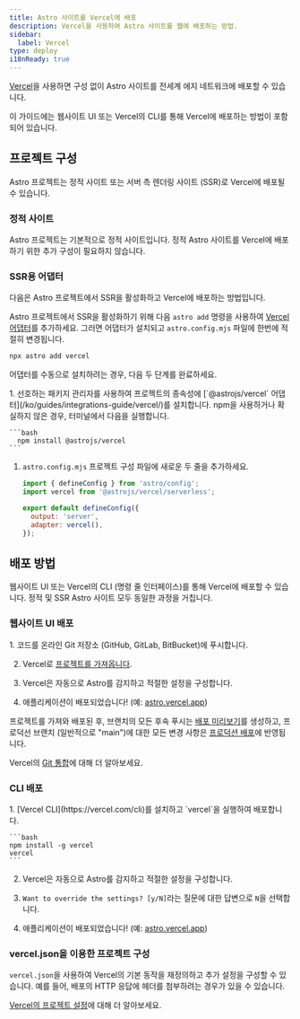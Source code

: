 ```yaml
---
title: Astro 사이트를 Vercel에 배포
description: Vercel을 사용하여 Astro 사이트를 웹에 배포하는 방법.
sidebar:
  label: Vercel
type: deploy
i18nReady: true
---
```


[Vercel](http://vercel.com/)을 사용하면 구성 없이 Astro 사이트를 전세계 에지 네트워크에 배포할 수 있습니다.

이 가이드에는 웹사이트 UI 또는 Vercel의 CLI를 통해 Vercel에 배포하는 방법이 포함되어 있습니다.

## 프로젝트 구성

Astro 프로젝트는 정적 사이트 또는 서버 측 렌더링 사이트 (SSR)로 Vercel에 배포될 수 있습니다.

### 정적 사이트

Astro 프로젝트는 기본적으로 정적 사이트입니다. 정적 Astro 사이트를 Vercel에 배포하기 위한 추가 구성이 필요하지 않습니다.

### SSR용 어댑터

다음은 Astro 프로젝트에서 SSR을 활성화하고 Vercel에 배포하는 방법입니다.

Astro 프로젝트에서 SSR을 활성화하기 위해 다음 `astro add` 명령을 사용하여 [Vercel 어댑터](/ko/guides/integrations-guide/vercel/)를 추가하세요. 그러면 어댑터가 설치되고 `astro.config.mjs` 파일에 한번에 적절히 변경됩니다.

```bash
npx astro add vercel
```

어댑터를 수동으로 설치하려는 경우, 다음 두 단계를 완료하세요.

<Steps>
1. 선호하는 패키지 관리자를 사용하여 프로젝트의 종속성에 [`@astrojs/vercel` 어댑터](/ko/guides/integrations-guide/vercel/)를 설치합니다. npm을 사용하거나 확실하지 않은 경우, 터미널에서 다음을 실행합니다.

    ```bash
      npm install @astrojs/vercel
    ```

1. `astro.config.mjs` 프로젝트 구성 파일에 새로운 두 줄을 추가하세요.

    ```js title="astro.config.mjs" ins={2, 5-6}
    import { defineConfig } from 'astro/config';
    import vercel from '@astrojs/vercel/serverless';

    export default defineConfig({
      output: 'server',
      adapter: vercel(),
    });
    ```
</Steps>

## 배포 방법

웹사이트 UI 또는 Vercel의 CLI (명령 줄 인터페이스)를 통해 Vercel에 배포할 수 있습니다. 정적 및 SSR Astro 사이트 모두 동일한 과정을 거칩니다.

### 웹사이트 UI 배포

<Steps>
1. 코드를 온라인 Git 저장소 (GitHub, GitLab, BitBucket)에 푸시합니다.

2. Vercel로 [프로젝트를 가져옵니다](https://vercel.com/new).

3. Vercel은 자동으로 Astro를 감지하고 적절한 설정을 구성합니다.

4. 애플리케이션이 배포되었습니다! (예: [astro.vercel.app](https://astro.vercel.app/))
</Steps>

프로젝트를 가져와 배포된 후, 브랜치의 모든 후속 푸시는 [배포 미리보기](https://vercel.com/docs/concepts/deployments/preview-deployments)를 생성하고, 프로덕선 브랜치 (일반적으로 "main")에 대한 모든 변경 사항은 [프로덕션 배포](https://vercel.com/docs/concepts/deployments/environments#production)에 반영됩니다.

<ReadMore>Vercel의 [Git 통합](https://vercel.com/docs/concepts/git)에 대해 더 알아보세요.</ReadMore>


### CLI 배포

<Steps>
1. [Vercel CLI](https://vercel.com/cli)를 설치하고 `vercel`을 실행하여 배포합니다.

    ```bash
    npm install -g vercel
    vercel
    ```

2. Vercel은 자동으로 Astro를 감지하고 적절한 설정을 구성합니다.

3. `Want to override the settings? [y/N]`라는 질문에 대한 답변으로 `N`을 선택합니다.

4. 애플리케이션이 배포되었습니다! (예: [astro.vercel.app](https://astro.vercel.app/))
</Steps>

### vercel.json을 이용한 프로젝트 구성

`vercel.json`을 사용하여 Vercel의 기본 동작을 재정의하고 추가 설정을 구성할 수 있습니다. 예를 들어, 배포의 HTTP 응답에 헤더를 첨부하려는 경우가 있을 수 있습니다.

<ReadMore>[Vercel의 프로젝트 설정](https://vercel.com/docs/project-configuration)에 대해 더 알아보세요.</ReadMore>
